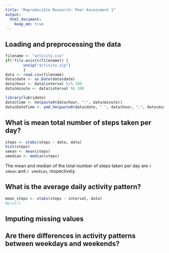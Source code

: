 ```yaml
---
title: "Reproducible Research: Peer Assessment 1"
output: 
  html_document:
    keep_md: true
---
```



## Loading and preprocessing the data
```r
filename <- "activity.csv"
if(!file.exists(filename)) {
        unzip("activity.zip")
        }
data <- read.csv(filename)
data$date <- as.Date(data$date)
data$hour <- data$interval %/% 100
data$minute <- data$interval %% 100

library(lubridate)
data$time <- hm(paste0(data$hour, ":", data$minute))
data$DateTime <- ymd_hm(paste0(data$date, " ", data$hour, ":", data$minute))
```

## What is mean total number of steps taken per day?
```r
steps <- xtabs(steps ~ date, data)
hist(steps)
smean <- mean(steps)
smedian <- median(steps)
```
The mean and median of the total number of steps taken per day are `r smean` and `r smedian`, respectively.

## What is the average daily activity pattern?
```r
mean_steps <- xtabs(steps ~ interval, data)
#plot()
```

## Imputing missing values



## Are there differences in activity patterns between weekdays and weekends?
